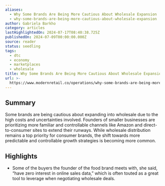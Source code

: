 ```yaml
---
aliases:
  - Why Some Brands Are Being More Cautious About Wholesale Expansion
  - why-some-brands-are-being-more-cautious-about-wholesale-expansion
author: Gabriela Barkho
category: articles
lastHighlightedOn: 2024-07-17T08:40:38.725Z
publishedOn: 2024-07-09T00:00:00.000Z
source: reader
status: seedling
tags:
  - dtc
  - economy
  - marketplaces
  - wholesale
title: Why Some Brands Are Being More Cautious About Wholesale Expansion
url: >-
  https://www.modernretail.co/operations/why-some-brands-are-being-more-cautious-about-wholesale-expansion/?utm_campaign=modernretaildis&utm_medium=rss&utm_source=general-rss&utm_term=Retail%20Dive:%20DTC
---
```

## Summary

Some brands are being cautious about expanding into wholesale due to the high costs and uncertainties involved. Founders of smaller businesses are prioritizing more familiar and controllable channels like Amazon and direct-to-consumer sites to extend their runways. While wholesale distribution remains a top priority for consumer brands, the shift towards more predictable and controllable growth strategies is becoming more common.

## Highlights

- Some of the buyers the founder of the food brand meets with, she said, “have zero interest in online sales data,” which is often touted as a great tool to leverage when negotiating wholesale deals.
